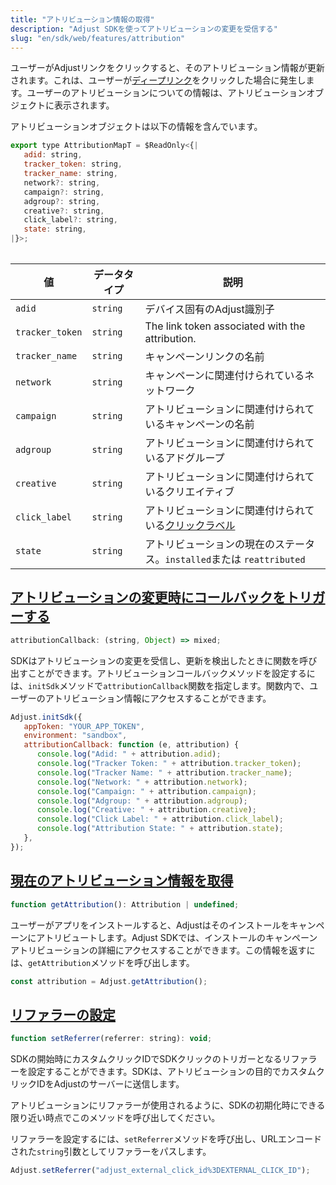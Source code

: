 ```yaml
---
title: "アトリビューション情報の取得"
description: "Adjust SDKを使ってアトリビューションの変更を受信する"
slug: "en/sdk/web/features/attribution"
---
```

ユーザーがAdjustリンクをクリックすると、そのアトリビューション情報が更新されます。これは、ユーザーが[ディープリンク](https://help.adjust.com/en/article/deep-links)をクリックした場合に発生します。ユーザーのアトリビューションについての情報は、アトリビューションオブジェクトに表示されます。

アトリビューションオブジェクトは以下の情報を含んでいます。
<codeblock title="インターフェイス宣言"> 

```js
export type AttributionMapT = $ReadOnly<{|
   adid: string,
   tracker_token: string,
   tracker_name: string,
   network?: string,
   campaign?: string,
   adgroup?: string,
   creative?: string,
   click_label?: string,
   state: string,
|}>;
```

</CodeBlock> <table> 

|        値        |  データタイプ  |                                      説明                                       |
|-----------------|----------|-------------------------------------------------------------------------------|
| `adid`          | `string` | デバイス固有のAdjust識別子                                                              |
| `tracker_token` | `string` | The link token associated with the attribution.                               |
| `tracker_name`  | `string` | キャンペーンリンクの名前                                                                  |
| `network`       | `string` | キャンペーンに関連付けられているネットワーク                                                        |
| `campaign`      | `string` | アトリビューションに関連付けられているキャンペーンの名前                                                  |
| `adgroup`       | `string` | アトリビューションに関連付けられているアドグループ                                                     |
| `creative`      | `string` | アトリビューションに関連付けられているクリエイティブ                                                    |
| `click_label`   | `string` | アトリビューションに関連付けられている[クリックラベル](https://help.adjust.com/en/article/user-rewards) |
| `state`         | `string` | アトリビューションの現在のステータス。`installed`または `reattributed`                              |

</Table> 

[アトリビューションの変更時にコールバックをトリガーする](trigger-a-callback-when-attribution-changes)
--------------------------------------------------------------------------

<codeblock title="プロパティ宣言"> 

```js
attributionCallback: (string, Object) => mixed;
```

</CodeBlock> 

SDKはアトリビューションの変更を受信し、更新を検出したときに関数を呼び出すことができます。アトリビューションコールバックメソッドを設定するには、`initSdk`メソッドで`attributionCallback`関数を指定します。関数内で、ユーザーのアトリビューション情報にアクセスすることができます。

```js
Adjust.initSdk({
   appToken: "YOUR_APP_TOKEN",
   environment: "sandbox",
   attributionCallback: function (e, attribution) {
      console.log("Adid: " + attribution.adid);
      console.log("Tracker Token: " + attribution.tracker_token);
      console.log("Tracker Name: " + attribution.tracker_name);
      console.log("Network: " + attribution.network);
      console.log("Campaign: " + attribution.campaign);
      console.log("Adgroup: " + attribution.adgroup);
      console.log("Creative: " + attribution.creative);
      console.log("Click Label: " + attribution.click_label);
      console.log("Attribution State: " + attribution.state);
   },
});
```

[現在のアトリビューション情報を取得](get-current-attribution-information)
--------------------------------------------------------

<codeblock title="メソッドシグネチャー"> 

```js
function getAttribution(): Attribution | undefined;
```

</CodeBlock> 

ユーザーがアプリをインストールすると、Adjustはそのインストールをキャンペーンにアトリビュートします。Adjust SDKでは、インストールのキャンペーンアトリビューションの詳細にアクセスすることができます。この情報を返すには、`getAttribution`メソッドを呼び出します。

```js
const attribution = Adjust.getAttribution();
```

[リファラーの設定](set-a-referrer)
--------------------------

<codeblock title="メソッドシグネチャー"> 

```js
function setReferrer(referrer: string): void;
```

</CodeBlock> 

SDKの開始時にカスタムクリックIDでSDKクリックのトリガーとなるリファラーを設定することができます。SDKは、アトリビューションの目的でカスタムクリックIDをAdjustのサーバーに送信します。
<callout type="important"> 

アトリビューションにリファラーが使用されるように、SDKの初期化時にできる限り近い時点でこのメソッドを呼び出してください。
</Callout> 

リファラーを設定するには、`setReferrer`メソッドを呼び出し、URLエンコードされた`string`引数としてリファラーをパスします。
<codeblock highlight="adjust_external_click_id%3DEXTERNAL_CLICK_ID\"> 

```js
Adjust.setReferrer("adjust_external_click_id%3DEXTERNAL_CLICK_ID");
```

</CodeBlock>


